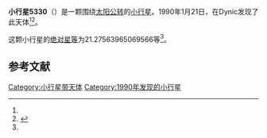 {{Infobox planet
| bgcolour = #FFFFC0
| name = 5330 Senrikyu
| symbol = 
| image = 
| caption = 
| discovery = yes
| discovery_ref = 
| discoverer = {{link-jp|杉江淳|杉江淳}}
| discovery_site = [[Dynic|Dynic]] 
| discovered = 1990年1月21日
| designations = yes
| mp_name = 
| named_after = 
| alt_names = 1990 BQ1/ 1951 RD2
| mp_category = [[主带小行星|主带小行星]]
| orbit_ref = <ref name="a">[http://ssd.jpl.nasa.gov/sbdb.cgi?sstr=5330 5330 Senrikyu] {{Wayback|url=http://ssd.jpl.nasa.gov/sbdb.cgi?sstr=5330 |date=20201124020352 }}，小行星數據庫瀏覽器（JPL Small-Body Database Browser）－[[美国国家航空航天局|美国国家航空航天局]]喷气推进实验室</ref>
| epoch = 2456400.5 (2013年4月18日更新)
| aphelion = {{convert|3.197821305010003|AU|km|3|abbr=on|lk=out}}
| perihelion = {{convert|2.328527086807564|AU|km|3|abbr=on}}
| semimajor = {{convert|2.763174195908784|AU|km|3|abbr=on}}
| eccentricity = 0.157299931
| period = 1677.686553 [[日|日]]<br />4.59[[儒略年|儒略年]]
| avg_speed = 
| inclination = 33.73718135076901
| asc_node = 307.7026487624635
| mean_anomaly = 
| arg_peri = 21.27563965069566
| satellites = 
| physical_characteristics = yes
| dimensions = 
| mass = 
| density = 
| surface_grav = 
| escape_velocity = 
| sidereal_day = 
| axial_tilt = 
| pole_ecliptic_lat = 
| pole_ecliptic_lon = 
| albedo = 
| temperatures= 
| temp_name1 = 
| mean_temp_1 = 
| max_temp_1 = 
| temp_name2 = 
| max_temp_2 = 
| spectral_type = 
| abs_magnitude = 21.27563965069566
}}

'''小行星5330'''（{{lang-en|5330 Senrikyu}}）是一颗围绕[[太阳|太阳]][[公转|公转]]的[[小行星|小行星]]。1990年1月21日，{{link-jp|杉江淳|杉江淳}}在Dynic发现了此天体<ref name="a" /><ref>{{cite news|title=小行星列表|url=http://cfa-www.harvard.edu/iau/lists/NumberedMPs.txt|accessdate=2013-07-08|newspaper=哈佛大学|archive-date=2008-05-17|archive-url=https://web.archive.org/web/20080517010638/http://cfa-www.harvard.edu/iau/lists/NumberedMPs.txt|dead-url=no}}</ref>。

这颗小行星的[[绝对星等|绝对星等]]为21.27563965069566等<ref name="a" />。

==参考文献==
{{reflist}}
{{Minor Planet Number|[[小行星5329|小行星5329]]|[[小行星5331|小行星5331]]}}

{{小天体}}

[[Category:小行星带天体|Category:小行星带天体]]
[[Category:1990年发现的小行星|Category:1990年发现的小行星]]

{{asteroid-stub}}